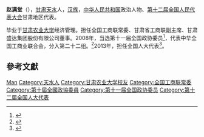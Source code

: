 '''赵满堂'''（{{bd|1961年|11月|}}），[[甘肃|甘肃]][[天水|天水]]人，[[汉族|汉族]]，[[中华人民共和国|中华人民共和国]]政治人物、[[第十二届全国人民代表大会|第十二届全国人民代表大会]]甘肃地区代表。

毕业于[[甘肃农业大学|甘肃农业大学]]经济管理。担任全国工商联常委、甘肃省工商联副主席、甘肃盛达集团股份有限公司董事。2008年，当选第十一届全国政协委员<ref>{{cite news|title=第十一届全国政协委员名单|url=http://www.indaa.com.cn/zt/2009qglh/zxzs/200903/t20090303_127573.html|accessdate=2013-04-09|newspaper=新华社北京1月25日电 中国人民政治协商会议第十一届全国委员会委员名单(共2237人，2008年1月25日政协第十届全国委员会常务委员会第二十次会议通过)|date=2008年1月25日|deadurl=yes|archiveurl=https://web.archive.org/web/20130928014403/http://www.indaa.com.cn/zt/2009qglh/zxzs/200903/t20090303_127573.html|archivedate=2013年9月28日}}</ref>，代表中华全国工商业联合会，分入第二十二组。<ref>{{cite news|title=全国政协信息-赵满堂|url=http://www.cppcc.gov.cn/CMS/wylibary/showJcwyxtInfoWylibary.action?tabJcwyxt.guid=11W0007360&wytype=wjwy|accessdate=2013-04-09|newspaper=全国政协委员会}}</ref>2013年，担任全国人大代表<ref>{{cite news|title=全国人大代表信息-赵满堂|url=http://210.82.31.1:8084/delegate/viewDelegate.action?dbid=122542|accessdate=2013-04-05|newspaper=全国人大网|archive-url=https://web.archive.org/web/20160305232459/http://www.npc.gov.cn/delegate/viewDelegate.action?dbid=122542|archive-date=2016-03-05|dead-url=yes}}</ref>。

== 參考文獻 ==
{{reflist}}

{{中国政治人物小作品}}
{{中华全国工商业联合会第八届执行委员会}}
{{中华全国工商业联合会第九届执行委员会}}
{{中华全国工商业联合会第十届执行委员会}}

{{Authority control}}
{{DEFAULTSORT:Zhao赵}}
[[Category:赵姓|Man]]
[[Category:天水人|Category:天水人]]
[[Category:甘肃农业大学校友|Category:甘肃农业大学校友]]
[[Category:全国工商联常委|Category:全国工商联常委]]
[[Category:第十屆全國政協委員|Category:第十屆全國政協委員]]
[[Category:第十一届全国政协委员|Category:第十一届全国政协委员]]
[[Category:第十二届全国人大代表|Category:第十二届全国人大代表]]